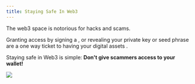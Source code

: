 ```yaml
---
title: Staying Safe In Web3
---
```


The web3 space is notorious for hacks and scams.

Granting access by signing a <Nutshell children="malicious contract" />, or revealing your private key or seed phrase are a one way ticket to having your digital assets <Nutshell children="drained" glossaryEntry="content/glossary/drained.mdx" />.

Staying safe in Web3 is simple: **Don't give scammers access to your wallet!**

![](/assets/mm-never-share-seed-phrase.png)

